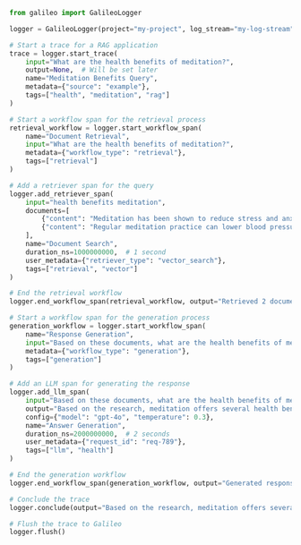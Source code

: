 ```python Python
from galileo import GalileoLogger

logger = GalileoLogger(project="my-project", log_stream="my-log-stream")

# Start a trace for a RAG application
trace = logger.start_trace(
    input="What are the health benefits of meditation?",
    output=None,  # Will be set later
    name="Meditation Benefits Query",
    metadata={"source": "example"},
    tags=["health", "meditation", "rag"]
)

# Start a workflow span for the retrieval process
retrieval_workflow = logger.start_workflow_span(
    name="Document Retrieval",
    input="What are the health benefits of meditation?",
    metadata={"workflow_type": "retrieval"},
    tags=["retrieval"]
)

# Add a retriever span for the query
logger.add_retriever_span(
    input="health benefits meditation",
    documents=[
        {"content": "Meditation has been shown to reduce stress and anxiety...", "metadata": {"source": "health-journal.pdf"}},
        {"content": "Regular meditation practice can lower blood pressure...", "metadata": {"source": "medical-research.txt"}}
    ],
    name="Document Search",
    duration_ns=1000000000,  # 1 second
    user_metadata={"retriever_type": "vector_search"},
    tags=["retrieval", "vector"]
)

# End the retrieval workflow
logger.end_workflow_span(retrieval_workflow, output="Retrieved 2 documents")

# Start a workflow span for the generation process
generation_workflow = logger.start_workflow_span(
    name="Response Generation",
    input="Based on these documents, what are the health benefits of meditation?",
    metadata={"workflow_type": "generation"},
    tags=["generation"]
)

# Add an LLM span for generating the response
logger.add_llm_span(
    input="Based on these documents, what are the health benefits of meditation? Documents: [...]",
    output="Based on the research, meditation offers several health benefits including reduced stress and anxiety, lower blood pressure...",
    config={"model": "gpt-4o", "temperature": 0.3},
    name="Answer Generation",
    duration_ns=2000000000,  # 2 seconds
    user_metadata={"request_id": "req-789"},
    tags=["llm", "health"]
)

# End the generation workflow
logger.end_workflow_span(generation_workflow, output="Generated response successfully")

# Conclude the trace
logger.conclude(output="Based on the research, meditation offers several health benefits...")

# Flush the trace to Galileo
logger.flush() 
```